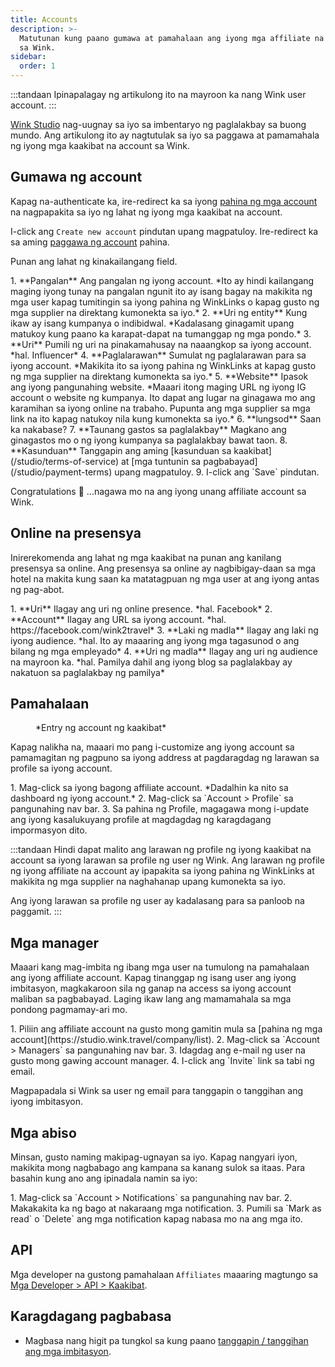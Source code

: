 ```yaml
---
title: Accounts
description: >-
  Matutunan kung paano gumawa at pamahalaan ang iyong mga affiliate na account
  sa Wink.
sidebar:
  order: 1
---
```


:::tandaan
Ipinapalagay ng artikulong ito na mayroon ka nang Wink user account.
:::

[Wink Studio](https://studio.wink.travel) nag-uugnay sa iyo sa imbentaryo ng paglalakbay sa buong mundo. Ang artikulong ito ay nagtutulak sa iyo sa paggawa at pamamahala ng iyong mga kaakibat na account sa Wink.

## Gumawa ng account

Kapag na-authenticate ka, ire-redirect ka sa iyong [pahina ng mga account](https://studio.wink.travel/company/list) na nagpapakita sa iyo ng lahat ng iyong mga kaakibat na account.

I-click ang `Create new account` pindutan upang magpatuloy. Ire-redirect ka sa aming [paggawa ng account](https://studio.wink.travel/company/create) pahina.

Punan ang lahat ng kinakailangang field.

<Steps>
  1. **Pangalan** Ang pangalan ng iyong account. *Ito ay hindi kailangang maging iyong tunay na pangalan ngunit ito ay isang bagay na makikita ng mga user kapag tumitingin sa iyong pahina ng WinkLinks o kapag gusto ng mga supplier na direktang kumonekta sa iyo.*
  2. **Uri ng entity** Kung ikaw ay isang kumpanya o indibidwal. *Kadalasang ginagamit upang matukoy kung paano ka karapat-dapat na tumanggap ng mga pondo.*
  3. **Uri** Pumili ng uri na pinakamahusay na naaangkop sa iyong account. *hal. Influencer*
  4. **Paglalarawan** Sumulat ng paglalarawan para sa iyong account. *Makikita ito sa iyong pahina ng WinkLinks at kapag gusto ng mga supplier na direktang kumonekta sa iyo.*
  5. **Website** Ipasok ang iyong pangunahing website. *Maaari itong maging URL ng iyong IG account o website ng kumpanya. Ito dapat ang lugar na ginagawa mo ang karamihan sa iyong online na trabaho. Pupunta ang mga supplier sa mga link na ito kapag natukoy nila kung kumonekta sa iyo.*
  6. **lungsod** Saan ka nakabase?
  7. **Taunang gastos sa paglalakbay** Magkano ang ginagastos mo o ng iyong kumpanya sa paglalakbay bawat taon.
  8. **Kasunduan** Tanggapin ang aming [kasunduan sa kaakibat](/studio/terms-of-service) at [mga tuntunin sa pagbabayad](/studio/payment-terms) upang magpatuloy.
  9. I-click ang `Save` pindutan.
</Steps>


Congratulations 🎉 ...nagawa mo na ang iyong unang affiliate account sa Wink.

## Online na presensya

Inirerekomenda ang lahat ng mga kaakibat na punan ang kanilang presensya sa online. Ang presensya sa online ay nagbibigay-daan sa mga hotel na makita kung saan ka matatagpuan ng mga user at ang iyong antas ng pag-abot.

<Steps>
  1. **Uri** Ilagay ang uri ng online presence. *hal. Facebook*
  2. **Account** Ilagay ang URL sa iyong account. *hal. https://facebook.com/wink2travel*
  3. **Laki ng madla** Ilagay ang laki ng iyong audience. *hal. Ito ay maaaring ang iyong mga tagasunod o ang bilang ng mga empleyado*
  4. **Uri ng madla** Ilagay ang uri ng audience na mayroon ka. *hal. Pamilya dahil ang iyong blog sa paglalakbay ay nakatuon sa paglalakbay ng pamilya*
</Steps>


## Pamahalaan

<figure>
  <CloudinaryImage width="350" height="448" resize="scale" quality="best" alt="Affiliate account" src="academy/affiliate-account" errorImage="noimage_opaque_nyrtl0.png" />

  <figcaption>*Entry ng account ng kaakibat*</figcaption>
</figure>


Kapag nalikha na, maaari mo pang i-customize ang iyong account sa pamamagitan ng pagpuno sa iyong address at pagdaragdag ng larawan sa profile sa iyong account.

<Steps>
  1. Mag-click sa iyong bagong affiliate account. *Dadalhin ka nito sa dashboard ng iyong account.*
  2. Mag-click sa `Account > Profile` sa pangunahing nav bar.
  3. Sa pahina ng Profile, magagawa mong i-update ang iyong kasalukuyang profile at magdagdag ng karagdagang impormasyon dito.
</Steps>


:::tandaan
Hindi dapat malito ang larawan ng profile ng iyong kaakibat na account sa iyong larawan sa profile ng user ng Wink. Ang larawan ng profile ng iyong affiliate na account ay ipapakita sa iyong pahina ng WinkLinks at makikita ng mga supplier na naghahanap upang kumonekta sa iyo.

Ang iyong larawan sa profile ng user ay kadalasang para sa panloob na paggamit.
:::

## Mga manager

Maaari kang mag-imbita ng ibang mga user na tumulong na pamahalaan ang iyong affiliate account. Kapag tinanggap ng isang user ang iyong imbitasyon, magkakaroon sila ng ganap na access sa iyong account maliban sa pagbabayad. Laging ikaw lang ang mamamahala sa mga pondong pagmamay-ari mo.

<Steps>
  1. Piliin ang affiliate account na gusto mong gamitin mula sa [pahina ng mga account](https://studio.wink.travel/company/list).
  2. Mag-click sa `Account > Managers` sa pangunahing nav bar.
  3. Idagdag ang e-mail ng user na gusto mong gawing account manager.
  4. I-click ang `Invite` link sa tabi ng email.
</Steps>


Magpapadala si Wink sa user ng email para tanggapin o tanggihan ang iyong imbitasyon.

## Mga abiso

Minsan, gusto naming makipag-ugnayan sa iyo. Kapag nangyari iyon, makikita mong nagbabago ang kampana sa kanang sulok sa itaas.
Para basahin kung ano ang ipinadala namin sa iyo:

<Steps>
  1. Mag-click sa `Account > Notifications` sa pangunahing nav bar.
  2. Makakakita ka ng bago at nakaraang mga notification.
  3. Pumili sa `Mark as read` o `Delete` ang mga notification kapag nabasa mo na ang mga ito.
</Steps>


## API

Mga developer na gustong pamahalaan `Affiliates` maaaring magtungo sa [Mga Developer > API > Kaakibat](/developers/apis/#affiliate-api).

## Karagdagang pagbabasa

* Magbasa nang higit pa tungkol sa kung paano [tanggapin / tanggihan ang mga imbitasyon](/user/invites).


